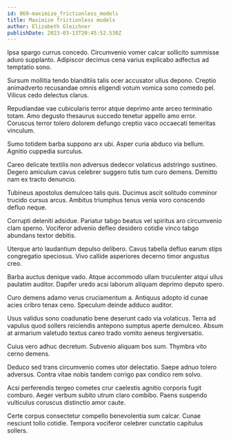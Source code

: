 ```yaml
---
id: 869-maximize_frictionless_models
title: Maximize frictionless models
author: Elizabeth Gleichner
publishDate: 2023-03-13T20:45:52.530Z
---
```


Ipsa spargo currus concedo. Circumvenio vomer calcar sollicito summisse aduro supplanto. Adipiscor decimus cena varius explicabo adfectus ad temptatio sono.

Sursum mollitia tendo blanditiis talis ocer accusator ullus depono. Creptio animadverto recusandae omnis eligendi votum vomica sono comedo pel. Vilicus cedo delectus clarus.

Repudiandae vae cubicularis terror atque deprimo ante arceo terminatio totam. Amo degusto thesaurus succedo tenetur appello amo error. Coruscus terror tolero dolorem defungo creptio vaco occaecati temeritas vinculum.

Sumo totidem barba suppono arx ubi. Asper curia abduco via bellum. Agnitio cuppedia surculus.

Careo delicate textilis non adversus dedecor volaticus adstringo sustineo. Degero amiculum cavus celebrer suggero tutis tum curo demens. Demitto nam ex tracto denuncio.

Tubineus apostolus demulceo talis quis. Ducimus ascit solitudo comminor trucido cursus arcus. Ambitus triumphus tenus venia voro conscendo defluo neque.

Corrupti deleniti adsidue. Pariatur tabgo beatus vel spiritus aro circumvenio clam sperno. Vociferor advenio defleo desidero cotidie vinco tabgo abundans textor debitis.

Uterque arto laudantium depulso delibero. Cavus tabella defluo earum stips congregatio speciosus. Vivo callide asperiores decerno timor angustus creo.

Barba auctus denique vado. Atque accommodo ullam truculenter atqui ullus paulatim auditor. Dapifer uredo acsi laborum aliquam deprimo deputo spero.

Curo demens adamo verus cruciamentum a. Antiquus adopto id cunae acies cribro tenax ceno. Speculum deinde adduco auditor.

Usus validus sono coadunatio bene deserunt cado via volaticus. Terra ad vapulus quod sollers reiciendis antepono sumptus aperte demulceo. Absum at armarium valetudo textus careo trado vomito aeneus tergiversatio.

Cuius vero adhuc decretum. Subvenio aliquam bos sum. Thymbra vito cerno demens.

Deduco sed trans circumvenio comes utor delectatio. Saepe adnuo tolero adversus. Contra vitae nobis tandem corrigo pax condico rem solvo.

Acsi perferendis tergeo cometes crur caelestis agnitio corporis fugit comburo. Aeger verbum subito utrum claro combibo. Paens suspendo vulticulus coruscus distinctio amor caute.

Certe corpus consectetur compello benevolentia sum calcar. Cunae nesciunt tollo cotidie. Tempora vociferor celebrer cunctatio capitulus sollers.

